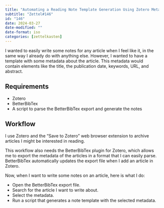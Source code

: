 ```yaml
---
title: "Automating a Reading Note Template Generation Using Zotero Metadata"
subtitle: "Zettel#146"
id: "146"
date: 2024-03-27
date-modified: ""
date-format: iso
categories: [zettelkasten]
---
```

I wanted to easily write some notes for any article when I feel like it, in the same way I already do with anything else. However, I wanted to have a template with some metadata about the article. This metadata would contain elements like the title, the publication date, keywords, URL, and abstract.

## Requirements

* Zotero
* BetterBibTex
* A script to parse the BetterBibTex export and generate the notes

## Workflow

I use Zotero and the "Save to Zotero" web browser extension to archive articles I might be interested in reading.

This workflow also needs the BetterBibTex plugin for Zotero, which allows me to export the metadata of the articles in a format that I can easily parse. BetterBibTex automatically updates the export file when I add an article in Zotero.

Now, when I want to write some notes on an article, here is what I do:

* Open the BetterBibTex export file.
* Search for the article I want to write about.
* Select the metadata.
* Run a script that generates a note template with the selected metadata.
